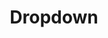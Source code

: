---
title: Dropdown
description: A dropdown is a toggleable menu that allows the user to choose one value from a predefined list.
---